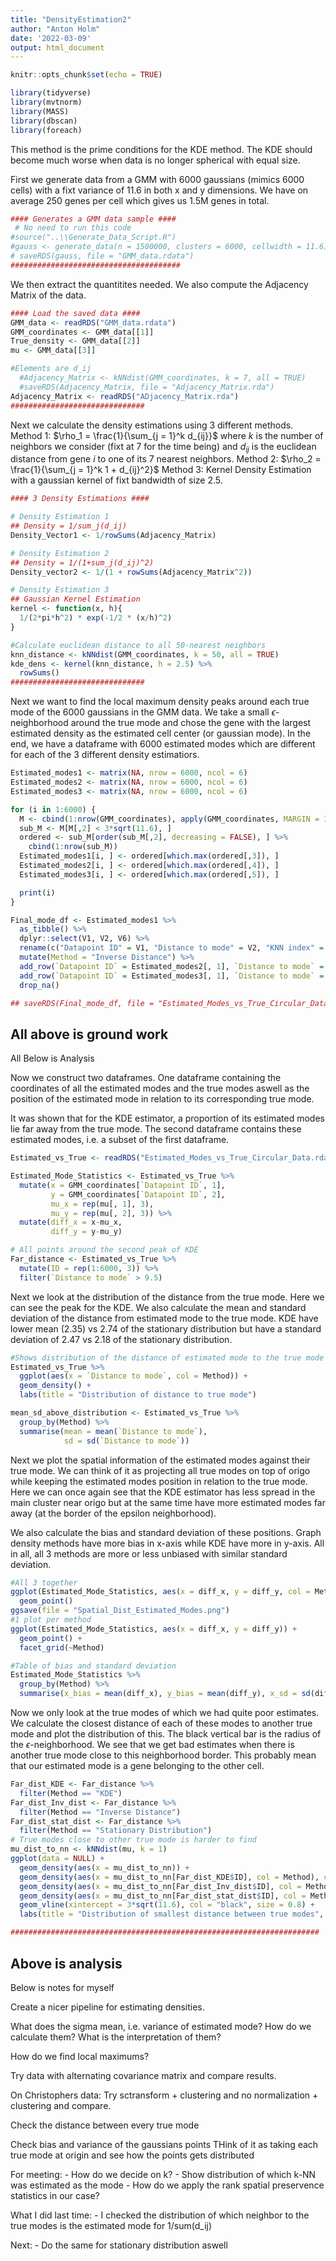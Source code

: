 ```yaml
---
title: "DensityEstimation2"
author: "Anton Holm"
date: '2022-03-09'
output: html_document
---
```


```r
knitr::opts_chunk$set(echo = TRUE)
```

```r
library(tidyverse)
library(mvtnorm)
library(MASS)
library(dbscan)
library(foreach)
```

This method is the prime conditions for the KDE method. The KDE should become much worse when data is no longer spherical with equal size.

First we generate data from a GMM with 6000 gaussians (mimics 6000 cells) with a fixt variance of 11.6 in both x and y dimensions.
We have on average 250 genes per cell which gives us 1.5M genes in total. 
```r
#### Generates a GMM data sample ####
 # No need to run this code
#source("..\\Generate_Data_Script.R")
#gauss <- generate_data(n = 1500000, clusters = 6000, cellwidth = 11.6)
# saveRDS(gauss, file = "GMM_data.rdata")
######################################
```

We then extract the quantitites needed.
We also compute the Adjacency Matrix of the data.
```r
#### Load the saved data ####
GMM_data <- readRDS("GMM_data.rdata")
GMM_coordinates <- GMM_data[[1]]
True_density <- GMM_data[[2]]
mu <- GMM_data[[3]]

#Elements are d_ij
  #Adjacency_Matrix <- kNNdist(GMM_coordinates, k = 7, all = TRUE)
  #saveRDS(Adjacency_Matrix, file = "Adjacency_Matrix.rda")
Adjacency_Matrix <- readRDS("ADjacency_Matrix.rda")
##############################
```

Next we calculate the density estimations using 3 different methods.
Method 1: $\rho_1 = \frac{1}{\sum_{j = 1}^k d_{ij}}$ where $k$ is the number of neighbors we consider (fixt at 7 for the time being) and $d_{ij}$ is the euclidean distance from gene $i$ to one of its 7 nearest neighbors.
Method 2: $\rho_2 = \frac{1}{\sum_{j = 1}^k 1 + d_{ij}^2}$
Method 3: Kernel Density Estimation with a gaussian kernel of fixt bandwidth of size $2.5$.

```r
#### 3 Density Estimations ####

# Density Estimation 1
## Density = 1/sum_j(d_ij)
Density_Vector1 <- 1/rowSums(Adjacency_Matrix)

# Density Estimation 2
## Density = 1/(1+sum_j(d_ij)^2)
Density_vector2 <- 1/(1 + rowSums(Adjacency_Matrix^2))

# Density Estimation 3
## Gaussian Kernel Estimation
kernel <- function(x, h){
  1/(2*pi*h^2) * exp(-1/2 * (x/h)^2)
}

#Calculate euclidean distance to all 50-nearest neighbors
knn_distance <- kNNdist(GMM_coordinates, k = 50, all = TRUE)
kde_dens <- kernel(knn_distance, h = 2.5) %>% 
  rowSums()
##############################
```

Next we want to find the local maximum density peaks around each true mode of the 6000 gaussians in the GMM data. We take a small $\epsilon$-neighborhood around the true mode and chose the gene with the largest estimated density as the estimated cell center (or gaussian mode). In the end, we have a dataframe with 6000 estimated modes which are different for each of the 3 different density estimatiors.
```r

Estimated_modes1 <- matrix(NA, nrow = 6000, ncol = 6)
Estimated_modes2 <- matrix(NA, nrow = 6000, ncol = 6)
Estimated_modes3 <- matrix(NA, nrow = 6000, ncol = 6)

for (i in 1:6000) {
  M <- cbind(1:nrow(GMM_coordinates), apply(GMM_coordinates, MARGIN = 1, FUN = function(x) sqrt(sum((x[]-mu[i,])^2))), Density_Vector1, Density_vector2, kde_dens)
  sub_M <- M[M[,2] < 3*sqrt(11.6), ]
  ordered <- sub_M[order(sub_M[,2], decreasing = FALSE), ] %>% 
    cbind(1:nrow(sub_M))
  Estimated_modes1[i, ] <- ordered[which.max(ordered[,3]), ]
  Estimated_modes2[i, ] <- ordered[which.max(ordered[,4]), ]
  Estimated_modes3[i, ] <- ordered[which.max(ordered[,5]), ]

  print(i)
}
```

```r
Final_mode_df <- Estimated_modes1 %>% 
  as_tibble() %>% 
  dplyr::select(V1, V2, V6) %>% 
  rename(c("Datapoint ID" = V1, "Distance to mode" = V2, "KNN index" = V6)) %>% 
  mutate(Method = "Inverse Distance") %>% 
  add_row(`Datapoint ID` = Estimated_modes2[, 1], `Distance to mode` = Estimated_modes2[, 2], `KNN index` = Estimated_modes2[, 6], Method = "Stationary Distribution") %>% 
  add_row(`Datapoint ID` = Estimated_modes3[, 1], `Distance to mode` = Estimated_modes3[, 2], `KNN index` = Estimated_modes3[, 6], Method = "KDE") %>% 
  drop_na()

## saveRDS(Final_mode_df, file = "Estimated_Modes_vs_True_Circular_Data.rdata")
```



All above is ground work
----------------------------------------------------------------------------------------
All Below is Analysis



Now we construct two dataframes. One dataframe containing the coordinates of all the estimated modes and the true modes aswell as the position of the estimated mode in relation to its corresponding true mode. 

It was shown that for the KDE estimator, a proportion of its estimated modes lie far away from the true mode. The second dataframe contains these estimated modes, i.e. a subset of the first dataframe.

```r
Estimated_vs_True <- readRDS("Estimated_Modes_vs_True_Circular_Data.rdata")

Estimated_Mode_Statistics <- Estimated_vs_True %>% 
  mutate(x = GMM_coordinates[`Datapoint ID`, 1],
         y = GMM_coordinates[`Datapoint ID`, 2],
         mu_x = rep(mu[, 1], 3),
         mu_y = rep(mu[, 2], 3)) %>% 
  mutate(diff_x = x-mu_x,
         diff_y = y-mu_y)

# All points around the second peak of KDE
Far_distance <- Estimated_vs_True %>% 
  mutate(ID = rep(1:6000, 3)) %>% 
  filter(`Distance to mode` > 9.5) 
```


Next we look at the distribution of the distance from the true mode. Here we can see the peak for the KDE. We also calculate the mean and standard deviation of the distance from estimated mode to the true mode. KDE have lower mean (2.35) vs 2.74 of the stationary distribution but have a standard deviation of 2.47 vs 2.18 of the stationary distribution.
```r
#Shows distribution of the distance of estimated mode to the true mode
Estimated_vs_True %>% 
  ggplot(aes(x = `Distance to mode`, col = Method)) +
  geom_density() +
  labs(title = "Distribution of distance to true mode")

mean_sd_above_distribution <- Estimated_vs_True %>% 
  group_by(Method) %>% 
  summarise(mean = mean(`Distance to mode`),
            sd = sd(`Distance to mode`))

```


Next we plot the spatial information of the estimated modes against their true mode. We can think of it as projecting all true modes on top of origo while keeping the estimated modes position in relation to the true mode. Here we can once again see that the KDE estimator has less spread in the main cluster near origo but at the same time have more estimated modes far away (at the border of the epsilon neighborhood). 

We also calculate the bias and standard deviation of these positions. Graph density methods have more bias in x-axis while KDE have more in y-axis. All in all, all 3 methods are more or less unbiased with similar standard deviation. 

```r
#All 3 together
ggplot(Estimated_Mode_Statistics, aes(x = diff_x, y = diff_y, col = Method)) +
  geom_point()
ggsave(file = "Spatial_Dist_Estimated_Modes.png")
#1 plot per method
ggplot(Estimated_Mode_Statistics, aes(x = diff_x, y = diff_y)) +
  geom_point() +
  facet_grid(~Method)

#Table of bias and standard deviation
Estimated_Mode_Statistics %>% 
  group_by(Method) %>% 
  summarise(x_bias = mean(diff_x), y_bias = mean(diff_y), x_sd = sd(diff_x), y_sd = sd(diff_y))
```


Now we only look at the true modes of which we had quite poor estimates. We calculate the closest distance of each of these modes to another true mode and plot the distribution of this. The black vertical bar is the radius of the $\epsilon$-neighborhood. We see that we get bad estimates when there is another true mode close to this neighborhood border. This probably mean that our estimated mode is a gene belonging to the other cell. 

```r
Far_dist_KDE <- Far_distance %>% 
  filter(Method == "KDE")
Far_dist_Inv_dist <- Far_distance %>% 
  filter(Method == "Inverse Distance")
Far_dist_stat_dist <- Far_distance %>% 
  filter(Method == "Stationary Distribution")
# True modes close to other true mode is harder to find
mu_dist_to_nn <- kNNdist(mu, k = 1)
ggplot(data = NULL) +
  geom_density(aes(x = mu_dist_to_nn)) +
  geom_density(aes(x = mu_dist_to_nn[Far_dist_KDE$ID], col = Method), color = "red") +
  geom_density(aes(x = mu_dist_to_nn[Far_dist_Inv_dist$ID], col = Method), color = "blue") +
  geom_density(aes(x = mu_dist_to_nn[Far_dist_stat_dist$ID], col = Method), color = "green") +
  geom_vline(xintercept = 3*sqrt(11.6), col = "black", size = 0.8) +
  labs(title = "Distribution of smallest distance between true modes", x = "Distance of true mode to nearest other true mode")

#####################################################################
```



Above is analysis
--------------------------------------------------------------------------------
Below is notes for myself


Create a nicer pipeline for estimating densities.

What does the sigma mean, i.e. variance of estimated mode? How do we calculate them? What is the interpretation of them?

How do we find local maximums?

Try data with alternating covariance matrix and compare results.

On Christophers data: Try sctransform + clustering and no normalization + clustering and compare.


Check the distance between every true mode

Check bias and variance of the gaussians points
THink of it as taking each true mode at origin and see how the points gets distributed

For meeting:
  - How do we decide on k?
  - Show distribution of which k-NN was estimated as the mode
  - How do we apply the rank spatial preservence statistics in our case?

What I did last time:
  - I checked the distribution of which neighbor to the true modes is the estimated mode for 1/sum(d_ij)

Next:
  - Do the same for stationary distribution aswell